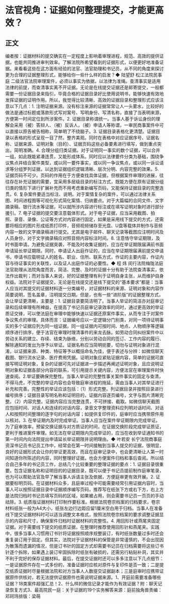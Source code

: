 # 法官视角：证据如何整理提交，才能更高效？
## 正文
编者按：证据材料的提交确实在一定程度上影响着审理进程，规范、高效的提供证据，也能共同推进审判效率。了解法院所希望看到的证据形式，以便更好地准备证据。来看看这些在这方面有经验的法官、法官助理和书记员，从不同的角度来探讨更为合理的证据整理形式，能够给你一些什么样的启发？◆ 陆望舒 松江法院民事庭 二级法官法院审理案件，必须以事实为依据，以法律为准绳。查清事实是适用法律的前提，而查清事实离不开证据。无论是在线提交证据还是邮寄提交，一般都需要一份证据目录来指引，毕竟合格的证据目录好比使用说明书，能够快速有效地发挥证据的证明作用。所以，我觉得比较清晰、高效的证据目录和整理形式应该注意以下几点：1. 注明证据来源。没有标注来源的证据常常让人一头雾水，比较好的做法是通过标题或落款形式写对案号、写明身份、写清名称，直接了当表明来源，方便第一时间定位到所涉案件。2. 证据目录称谓统一。当事人基于诉讼身份的理解会采用（被）答辩人、（被）反诉人，（被）申请人等称谓，一审民商事案件中可以直接以原告被告相称，简单明了不绕脑子。3. 证据目录表格化更清楚。证据目录以表格的形式呈现一目了然，整齐美观。同时在表格中对应证据序号、证据名称、证据来源、证明对象（目的）、证据页码这些必备要素进行填写，做到重点突出，简明准确。4. 合理分组归类证据。对于证明同一事实的数个证据，可以合并一组，如此既能紧凑连贯，又能形成体系。同时应以法律要件分类为基础，围绕争议焦点并结合案件类型，或以同一要件事实，或以同一争议焦点，或以同一诉讼请求等分组罗列证据，以达到证据组织逻辑清晰、层次分明、内容完整的效果。5. 证据页码不可少。页码的作用在于方便查找具体证据，但根据案件审理的进展，往往存在补充证据的需要，宜采用多层级目录的标注方式，既能方便在原有证据分组归类的情形下进行扩展补充而不用考虑重新编写页码，又能保持证据目录的完整连贯。6. 复杂案件要适当标注、说明。对于案情复杂的案件，可以通过法律关系图、时间进程图等可视化形式简化案情、归纳要点。对于大篇幅的合同文件、文字摘录稿、银行流水等证据，可以就所涉内容进行标注或在填写证明对象时进行部分援引。7. 电子证据的提交要注意载体形式。对于电子证据，应当采用截图、拍照、录音、录像、公证等方式对内容进行固定，如果是采用线下提交的方式，还需要将相应的图片形成纸质打印件，音频视频储存至光盘、U盘等载体并制作与音频内容一致的文字摘录稿进行提交。尤其是电子邮件、聊天记录等截图应注明时间及人员身份，对于文字摘录稿应对照音频内容标注时间。8. 注意恪守举证期限，及时书面申请。为避免证据突袭，不能及时收集证据的，应当在举证期限届满前书面申请延长举证期限。同时，申请证人出庭作证的，应当在举证期限届满前提交申请书，申请书应载明证人的姓名、职业、住所、联系方式，作证的主要内容，作证内容与待证事实的关联性，以及证人出庭作证的必要性。◆ 程 炜 闵行法院梅陇法庭 法官助理从法院角度而言，简洁、完整、及时的证据十分有助于法院查清事实，依法作出裁判；而对当事人来说，好的证据整理有利于证明自身主张，从而维护自身权益。法院对于证据提交，无论是在线提交还是线下提交的“基本要求”都是：当事人应当对其提交的证据材料逐一分类编号，对证据材料的来源、证明对象和内容作简要说明，签名盖章，注明提交日期。但是，也有一些“进阶版”的证据整理方式，会让举证更清晰，主要是：1. 证据目录要简洁明了。当事人举证的简洁亦对庭审记录和后续审理有所裨益，在提高了书记员庭审记录效率的同时，通过更高效的举证质证交锋，可以使法庭在审理中能够快速以证据还原案件事实，从而专注于对案件争议焦点的审理。具体而言：证据编号应以一定逻辑分门别类，对同一项待证明事实的多个证据应列为同一组证据，同一组证据内可按时间、地点、人物顺序等逻辑顺序进行排序，便于法官在审理时理清事件的来龙去脉。如劳动合同纠纷案件中以劳动关系的建立、存续、结束为脉络，分别以劳动合同的签订、工作内容的履行、解除通知的发出为序予以举证。证据名称应当简明扼要，切勿与证明对象进行混淆，以证据来源、种类、特征等予以概括命名为佳，便于表述与分辨：如微信聊天截图、银行流水记录、医疗费用凭据。证明对象应紧贴证据内容，简单的证据可直接写明证明对象，复杂的证据可先对证据进一步描述再阐述证明对象，且应说明证明对象和证据各部分内容的联系，可引用提示关键内容，方便法官在审理案件时快速查阅。2.举证要确保完整性。当事人举证的完整性事关案件事实的固定与查清，不得马虎，不完整的举证内容也会导致庭审进程的拖延，需由当事人对其举证进行补充和完善。完整性的举证应该包括：（1）形式完整。列证据目录并按照目录进行编号排序；证据目录写明名称和证明目的，证据内容逐页编号，文字与图片清晰完整。（2）内容完整。证据内容应当完整连贯，不可拼接、截取。如微信聊天截图应包括时间、对话人和连续的对话内容，录音文字整理资料应列明对话时间、对话人和按照时间整理的逐字句的对话内容；如提供复印件的，庭审时应当携带原件用以核对。3. 在举证期内及时完成举证。当事人应当在案件举证期限内完成举证。为了庭审效率，预留交换证据与对方质证的时间，在证据交换阶段完成举证质证，更利于推进案件审理。如无法在举证期限内完成举证的，应当在收到举证通知书的第一时间内向法院提出申请延长举证期限并说明理由。◆ 叶若安 长宁法院商事庭 资深书记员书记员工作中，经常会在第一时间接触到当事人提交的证据，很明显，良好的证据形式会让你的举证更高效，而且在庭审记录中，也会更清晰让人第一时间知道你所陈述的内容，同时整理好证据，也会方便案件归档和事后查阅。所以结合自己多年的书记员工作，总结几个比较重要的整理证据的要点：1. 证据目录很重要。包含证据名称和证明目的的证据目录，既可以便于书记员提前制作庭审笔录，也为可以帮助法官及早了解当事人诉请主张及依据，方便庭审更有效开展。2. 证据要标明页码。在证据材料众多，且庭审过程中可能需要经常引用证据内容时，当事人可以按照证据目录中证据顺序编写页码，推荐写在纸张下方或右下方，右上方是法院归档时书记员填写页码的区域，如果被占用，则会需要书记员一页页的手动祛除。3. 纸质版证据材料打印制作要标准。根据法院卷宗档案的归档要求，卷宗材料纸张一般为A4大小，纸张左边行边距应留1厘米空白用于归档。当事人在准备线下提交证据材料时可以适当调整文本格式，按照法院卷宗档案的要求调整证据显示的内容和尺寸，确保案件归档时证据材料的完整性。4. 用回形针或燕尾夹固定证据。对于需要线下提交的纸质证据，在整理时推荐使用回形针和燕尾夹。实践中，很多当事人习惯用订书针将证据按照顺序规整装订，有时纸张数量过多时还会重复装订用于固定。但其实，法院对于证据材料的保管是非常谨慎的，不会出现因为散落而遗漏的情况，但是订书针的固定方式却需要书记员在归档需要将这些订书针逐个拆除，如果遇上装订牢固拆除时纸张有破损的，还需另行粘贴补洞，其实并不利于完好的保存证据材料。最后，在提交证据时还可以多多注意以下几点细节：一是证据原件存在一式多份的，准备证据时应核对原件与复印件是否一致；二是提交纸质证据时尽量根据法院和对方当事人人数提交证据副本；三是庭审时应携带证据原件供核对，若无法提供证据原件也需说明证据来源。1、开庭前需要准备哪些证据？18类案件超强汇总！2、什么样的微信记录才能作为有效证据？附：聊天记录恢复方式3、最高院民一庭：关于证据的19个实务解答来源：庭前独角兽责编：邓珂玮排版：梁萌